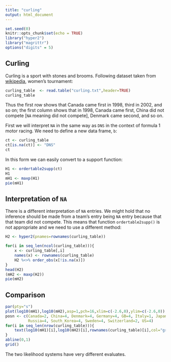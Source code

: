 ```yaml
---
title: "curling"
output: html_document
---
```


```r
set.seed(0)
knitr::opts_chunk$set(echo = TRUE)
library("hyper2")
library("magrittr")
options("digits" = 5)
```

## Curling


Curling is a sport with stones and brooms.  Following dataset taken
from [wikipedia](https://www.google.com "Google's Homepage"), women's
tournament:

```r
curling_table  <- read.table("curling.txt",header=TRUE)
curling_table
```

Thus the first row shows that Canada came first in 1998, third in
2002, and so on; the first column shows that in 1998, Canada came
first, China did not compete [`NA` meaning did not compete], Denmark
came second, and so on.

First we will interpret `NA` in the same way as `DNS` in the context
of formula 1 motor racing.  We need to define a new data frame, `b`:

```r
ct <- curling_table
ct[is.na(ct)] <- "DNS"
ct
```

In this form we can easily convert to a support function:

```r
H1 <- ordertable2supp(ct)
H1
mH1 <- maxp(H1)
pie(mH1)
```

## Interpretation of `NA`

There is a different interpretation of `NA` entries.  We might hold
that no inference should be made from a team's entry being `NA` entry
because that that team did not compete.  This means that function
`ordertable2supp()` is not appropriate and we need to use a different
method:

```r
H2 <- hyper2(pnames=rownames(curling_table))

for(i in seq_len(ncol(curling_table))){
    x <- curling_table[,i]
    names(x) <- rownames(curling_table)
    H2 %<>% order_obs(x[!is.na(x)])
}
head(H2)
(mH2 <- maxp(H2))
pie(mH2)
```


##  Comparison

```r
par(pty="s")
plot(log10(mH1),log10(mH2),asp=1,pch=16,xlim=c(-2.6,0),ylim=c(-2.6,0))
posn <- c(Canada=2, China=4, Denmark=4, Germany=4, GB=4, Italy=1, Japan=2, Norway=2,
          Russia=4, South_Korea=4, Sweden=4, Switzerland=2, US=4)
for(i in seq_len(nrow(curling_table))){
	text(log10(mH1)[i],log10(mH2)[i],rownames(curling_table)[i],col="gray",pos=posn[i])
}
abline(0,1)
grid()
```

The two likelihood systems have very different evaluates.
